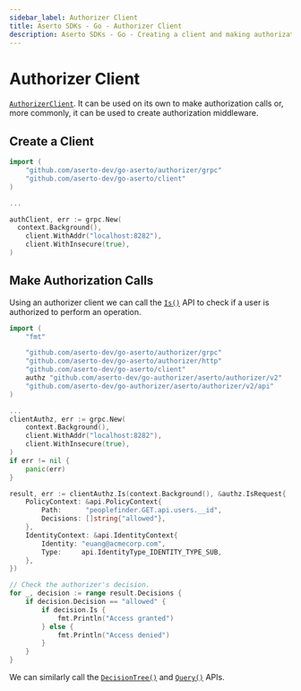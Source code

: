 ```yaml
---
sidebar_label: Authorizer Client
title: Aserto SDKs - Go - Authorizer Client
description: Aserto SDKs - Go - Creating a client and making authorization calls
---
```


# Authorizer Client

[`AuthorizerClient`](https://github.com/aserto-dev/go-aserto/blob/main/authorizer/grpc/authorizer.go#L17). It can be used on its own to make authorization calls or, more commonly, it can be used to create authorization middleware.

## Create a Client

```go
import (
    "github.com/aserto-dev/go-aserto/authorizer/grpc"
    "github.com/aserto-dev/go-aserto/client"
)

...

authClient, err := grpc.New(
  context.Background(),
	client.WithAddr("localhost:8282"),
	client.WithInsecure(true),
)
```

## Make Authorization Calls

Using an authorizer client we can call the [`Is()`](/docs/authorizer-guide/is) API to check if a user is authorized
to perform an operation.

```go
import (
    "fmt"

    "github.com/aserto-dev/go-aserto/authorizer/grpc"
  	"github.com/aserto-dev/go-aserto/authorizer/http"
  	"github.com/aserto-dev/go-aserto/client"
  	authz "github.com/aserto-dev/go-authorizer/aserto/authorizer/v2"
  	"github.com/aserto-dev/go-authorizer/aserto/authorizer/v2/api"
)

...
clientAuthz, err := grpc.New(
	context.Background(),
	client.WithAddr("localhost:8282"),
	client.WithInsecure(true),
)
if err != nil {
	panic(err)
}

result, err := clientAuthz.Is(context.Background(), &authz.IsRequest{
	PolicyContext: &api.PolicyContext{
		Path:      "peoplefinder.GET.api.users.__id",
		Decisions: []string{"allowed"},
	},
	IdentityContext: &api.IdentityContext{
		Identity: "euang@acmecorp.com",
		Type:     api.IdentityType_IDENTITY_TYPE_SUB,
	},
})

// Check the authorizer's decision.
for _, decision := range result.Decisions {
    if decision.Decision == "allowed" {
        if decision.Is {
            fmt.Println("Access granted")
        } else {
            fmt.Println("Access denied")
        }
    }
}
```

We can similarly call the [`DecisionTree()`](/docs/authorizer-guide/decisiontree) and
[`Query()`](/docs/authorizer-guide/query) APIs.
